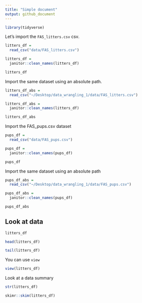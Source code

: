 ```yaml
---
title: "Simple document"
output: github_document
---
```


```r
library(tidyverse)
```


Let's import the `FAS_litters.csv` csv.

```r
litters_df = 
  read_csv("data/FAS_litters.csv")

litters_df = 
  janitor::clean_names(litters_df)

litters_df

```

Import the same dataset using an absolute path.

```r
litters_df_abs = 
  read_csv("~/Desktop/data_wrangling_1/data/FAS_litters.csv")

litters_df_abs = 
  janitor::clean_names(litters_df)

litters_df_abs
```

Import the FAS_pups.csv dataset
```r
pups_df = 
  read_csv("data/FAS_pups.csv")

pups_df = 
  janitor::clean_names(pups_df)

pups_df
```

Import the same dataset using an absolute path
```r
pups_df_abs = 
  read_csv("~/Desktop/data_wrangling_1/data/FAS_pups.csv")

pups_df_abs = 
  janitor::clean_names(pups_df)

pups_df_abs
```

## Look at data

```r
litters_df

head(litters_df)

tail(litters_df)
```

You can use `view`
```r
view(litters_df)
```

Look at a data summary

```r
str(litters_df)

skimr::skim(litters_df)
```

